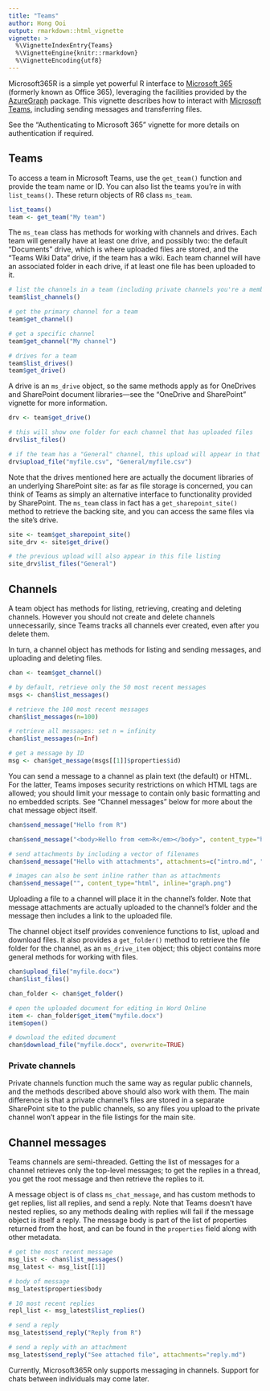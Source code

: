 ```yaml
---
title: "Teams"
author: Hong Ooi
output: rmarkdown::html_vignette
vignette: >
  %\VignetteIndexEntry{Teams}
  %\VignetteEngine{knitr::rmarkdown}
  %\VignetteEncoding{utf8}
---
```


Microsoft365R is a simple yet powerful R interface to [Microsoft 365](https://www.microsoft.com/en-us/microsoft-365) (formerly known as Office 365), leveraging the facilities provided by the [AzureGraph](https://cran.r-project.org/package=AzureGraph) package. This vignette describes how to interact with [Microsoft Teams](https://www.microsoft.com/en-au/microsoft-teams/group-chat-software), including sending messages and transferring files.

See the "Authenticating to Microsoft 365" vignette for more details on authentication if required.

## Teams

To access a team in Microsoft Teams, use the `get_team()` function and provide the team name or ID. You can also list the teams you're in with `list_teams()`. These return objects of R6 class `ms_team`.

```r
list_teams()
team <- get_team("My team")
```

The `ms_team` class has methods for working with channels and drives. Each team will generally have at least one drive, and possibly two: the default "Documents" drive, which is where uploaded files are stored, and the "Teams Wiki Data" drive, if the team has a wiki. Each team channel will have an associated folder in each drive, if at least one file has been uploaded to it.

```r
# list the channels in a team (including private channels you're a member of)
team$list_channels()

# get the primary channel for a team
team$get_channel()

# get a specific channel
team$get_channel("My channel")

# drives for a team
team$list_drives()
team$get_drive()
```

A drive is an `ms_drive` object, so the same methods apply as for OneDrives and SharePoint document libraries---see the "OneDrive and SharePoint" vignette for more information.

```r
drv <- team$get_drive()

# this will show one folder for each channel that has uploaded files
drv$list_files()

# if the team has a "General" channel, this upload will appear in that channel's "Files" tab
drv$upload_file("myfile.csv", "General/myfile.csv")
```

Note that the drives mentioned here are actually the document libraries of an underlying SharePoint site: as far as file storage is concerned, you can think of Teams as simply an alternative interface to functionality provided by SharePoint. The `ms_team` class in fact has a `get_sharepoint_site()` method to retrieve the backing site, and you can access the same files via the site's drive.

```r
site <- team$get_sharepoint_site()
site_drv <- site$get_drive()

# the previous upload will also appear in this file listing
site_drv$list_files("General")
```

## Channels

A team object has methods for listing, retrieving, creating and deleting channels. However you should not create and delete channels unnecessarily, since Teams tracks all channels ever created, even after you delete them.

In turn, a channel object has methods for listing and sending messages, and uploading and deleting files.

```r
chan <- team$get_channel()

# by default, retrieve only the 50 most recent messages
msgs <- chan$list_messages()

# retrieve the 100 most recent messages
chan$list_messages(n=100)

# retrieve all messages: set n = infinity
chan$list_messages(n=Inf)

# get a message by ID
msg <- chan$get_message(msgs[[1]]$properties$id)
```

You can send a message to a channel as plain text (the default) or HTML. For the latter, Teams imposes security restrictions on which HTML tags are allowed; you should limit your message to contain only basic formatting and no embedded scripts. See "Channel messages" below for more about the chat message object itself.

```r
chan$send_message("Hello from R")

chan$send_message("<body>Hello from <em>R</em></body>", content_type="html")

# send attachments by including a vector of filenames
chan$send_message("Hello with attachments", attachments=c("intro.md", "myfile.csv"))

# images can also be sent inline rather than as attachments
chan$send_message("", content_type="html", inline="graph.png")
```

Uploading a file to a channel will place it in the channel's folder. Note that message attachments are actually uploaded to the channel's folder and the message then includes a link to the uploaded file.

The channel object itself provides convenience functions to list, upload and download files. It also provides a `get_folder()` method to retrieve the file folder for the channel, as an `ms_drive_item` object; this object contains more general methods for working with files.

```r
chan$upload_file("myfile.docx")
chan$list_files()

chan_folder <- chan$get_folder()

# open the uploaded document for editing in Word Online
item <- chan_folder$get_item("myfile.docx")
item$open()

# download the edited document
chan$download_file("myfile.docx", overwrite=TRUE)
```

### Private channels

Private channels function much the same way as regular public channels, and the methods described above should also work with them. The main difference is that a private channel's files are stored in a separate SharePoint site to the public channels, so any files you upload to the private channel won't appear in the file listings for the main site.

## Channel messages

Teams channels are semi-threaded. Getting the list of messages for a channel retrieves only the top-level messages; to get the replies in a thread, you get the root message and then retrieve the replies to it.

A message object is of class `ms_chat_message`, and has custom methods to get replies, list all replies, and send a reply. Note that Teams doesn't have nested replies, so any methods dealing with replies will fail if the message object is itself a reply. The message body is part of the list of properties returned from the host, and can be found in the `properties` field along with other metadata.

```r
# get the most recent message
msg_list <- chan$list_messages()
msg_latest <- msg_list[[1]]

# body of message
msg_latest$properties$body

# 10 most recent replies
repl_list <- msg_latest$list_replies()

# send a reply
msg_latest$send_reply("Reply from R")

# send a reply with an attachment
msg_latest$send_reply("See attached file", attachments="reply.md")
```

Currently, Microsoft365R only supports messaging in channels. Support for chats between individuals may come later.
